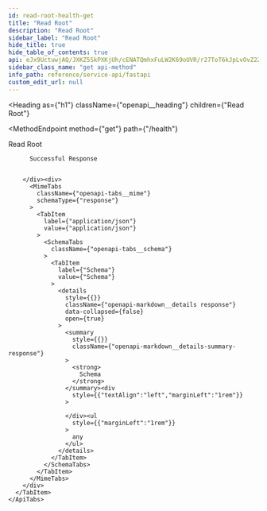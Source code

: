```yaml
---
id: read-root-health-get
title: "Read Root"
description: "Read Root"
sidebar_label: "Read Root"
hide_title: true
hide_table_of_contents: true
api: eJx9UctuwjAQ/JXKZ5SkPXKjUh/cENATQmhxFuLW2K69oUVR/r27ToT6kJpLvOvZ2ZlxpwiOSU03aoXxbDSq7UT5gBHIeDev1VRFhHoXvaddg2Cp2R2R1ITbKXiXkIc7dVdV8qsx6WiCjPLgqtUaUzq09mY5gnlOe0foSOAQgjU6bypfk8x0KukGT8CnXr7JL8ola7lZshYmOiE1XgQOegJQw0U5iORGYkMYxVun2mj5riEKaVqWFEFj8QGu3hdgVL8VsG6joctK1g+entfrxT0ko6WgS8CRQagziut9vmeZGYwQMf6HHgBiy7iDz0hDVq4eIdFsMWe0aB7MVsVtUQl58IlOkONxkJm+5/Ajoetuwk8qgwXjhCH778aMNmrMiH03TC2drmMr+BJt30v7vcV44T4fzxAN7EXkZstMPFqLSQ71DRmiZvzIQXScwbay+c+rSr7Xx3p6WHMAXx261bs=
sidebar_class_name: "get api-method"
info_path: reference/service-api/fastapi
custom_edit_url: null
---
```



<Heading
  as={"h1"}
  className={"openapi__heading"}
  children={"Read Root"}
>
</Heading>

<MethodEndpoint
  method={"get"}
  path={"/health"}
>
  
</MethodEndpoint>



Read Root

<div>
  <div>
    <ApiTabs
      label={undefined}
      id={undefined}
    >
      <TabItem
        label={"200"}
        value={"200"}
      >
        <div>
          
          
          Successful Response
          
          
        </div><div>
          <MimeTabs
            className={"openapi-tabs__mime"}
            schemaType={"response"}
          >
            <TabItem
              label={"application/json"}
              value={"application/json"}
            >
              <SchemaTabs
                className={"openapi-tabs__schema"}
              >
                <TabItem
                  label={"Schema"}
                  value={"Schema"}
                >
                  <details
                    style={{}}
                    className={"openapi-markdown__details response"}
                    data-collapsed={false}
                    open={true}
                  >
                    <summary
                      style={{}}
                      className={"openapi-markdown__details-summary-response"}
                    >
                      <strong>
                        Schema
                      </strong>
                    </summary><div
                      style={{"textAlign":"left","marginLeft":"1rem"}}
                    >
                      
                    </div><ul
                      style={{"marginLeft":"1rem"}}
                    >
                      any
                    </ul>
                  </details>
                </TabItem>
              </SchemaTabs>
            </TabItem>
          </MimeTabs>
        </div>
      </TabItem>
    </ApiTabs>
  </div>
</div>
      